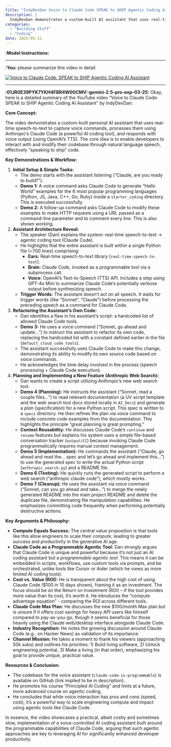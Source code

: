 ```yaml
---
title: "IndyDevDan Voice to Claude Code SPEAK to SHIP Agentic Coding AI Assistant"
description: |
  IndyDevDan demonstrates a custom-built AI assistant that uses real-time speech-to-text to capture voice commands, processes them with Anthropic's Claude Code, and responds with voice output, enabling developers to interact with their codebase through natural language speech.
categories:
  - "Building Stuff"
  - "Coding"
date: 2025-05-12
---
```


**:Model Instructions:** 

  ---

  
**:You:** please summarize this video in detail

[![Voice to Claude Code: SPEAK to SHIP Agentic Coding AI Assistant](https://i.ytimg.com/vi/LvkZuY7rJOM/maxresdefault.jpg)](https://www.youtube.com/watch?v=LvkZuY7rJOM)

---

**:01JR0E39PYK7YKH4FBR4W00CMV::gemini-2.5-pro-exp-03-25:** Okay, here is a detailed summary of the YouTube video "Voice to Claude Code: SPEAK to SHIP Agentic Coding AI Assistant" by IndyDevDan:

**Core Concept:**

The video demonstrates a custom-built personal AI assistant that uses real-time speech-to-text to capture voice commands, processes them using Anthropic's Claude Code (a powerful AI coding tool), and responds with voice output (using OpenAI's TTS). The core idea is to enable developers to interact with and modify their codebase through natural language speech, effectively "speaking to ship" code.

**Key Demonstrations & Workflow:**

1.  **Initial Setup & Simple Tasks:**
    *   The demo starts with the assistant listening ("Claude, are you ready to build?").
    *   **Demo 1:** A voice command asks Claude Code to generate "Hello World" examples for the 6 most popular programming languages (Python, JS, Java, C++, Go, Ruby) inside a `starter_coding` directory. This is executed successfully.
    *   **Demo 2:** A follow-up command asks Claude Code to modify these examples to make HTTP requests using a URL passed as a command-line parameter and to comment every line. This is also shown working.

2.  **Assistant Architecture Reveal:**
    *   The speaker (Dan) explains the system: real-time speech-to-text -> agentic coding tool (Claude Code).
    *   He highlights that the entire assistant is built within a single Python file (~700 lines) comprising:
        *   **Ears:** Real-time speech-to-text library (`real-time-speech-to-text`).
        *   **Brain:** Claude Code, invoked as a programmable tool via a subprocess call.
        *   **Voice:** OpenAI's Text-to-Speech (TTS) API. Includes a step using GPT-4o Mini to summarize Claude Code's potentially verbose output before synthesizing speech.
    *   **Trigger Words:** The assistant doesn't act on all speech. It waits for trigger words (like "Sonnet", "Claude") before processing the preceding speech as a command for Claude Code.

3.  **Refactoring the Assistant's Own Code:**
    *   Dan identifies a flaw in his assistant's script: a hardcoded list of allowed Claude Code tools.
    *   **Demo 3:** He uses a voice command ("Sonnet, go ahead and update...") to instruct the assistant to refactor its *own* code, replacing the hardcoded list with a constant defined earlier in the file (`default_cloud_code_tools`).
    *   The assistant successfully uses Claude Code to make this change, demonstrating its ability to modify its own source code based on voice commands.
    *   He acknowledges the time delay involved in the process (speech processing + Claude Code execution).

4.  **Planning and Implementing a New Feature (Anthropic Web Search):**
    *   Dan wants to create a script utilizing Anthropic's new web search tool.
    *   **Demo 4 (Planning):** He instructs the assistant ("Sonnet, read a couple files...") to read relevant documentation (a UV script template and the web search tool docs stored locally in `AI_Docs`) and generate a *plan* (specification) for a new Python script. This spec is written to a `specs` directory. He then refines the plan via voice command to include concrete code examples from the documentation. This highlights the principle "great planning is great prompting."
    *   **Context Reusability:** He discusses Claude Code's `continue` and `resume` features but explains his system uses a simple file-based conversation tracker (`output/CC`) because invoking Claude Code programmatically requires manual context management.
    *   **Demo 5 (Implementation):** He commands the assistant ("Claude, go ahead and read the... spec and let's go ahead and implement this...") to use the generated spec to write the actual Python script (`anthropic_search.py`) and a README file.
    *   **Demo 6 (Testing):** He quickly runs the generated script to perform a web search ("anthropic claude code"), which mostly works.
    *   **Demo 7 (Cleanup):** He uses the assistant via voice command ("Sonnet, can you go ahead and take...") to merge the newly generated README into the main project README and delete the duplicate file, demonstrating file manipulation capabilities. He emphasizes committing code frequently when performing potentially destructive actions.

**Key Arguments & Philosophy:**

*   **Compute Equals Success:** The central value proposition is that tools like this allow engineers to scale their *compute*, leading to greater success and productivity in the generative AI age.
*   **Claude Code as a Programmable Agentic Tool:** Dan strongly argues that Claude Code is unique and powerful because it's not just an AI coding assistant but a *programmable agentic tool*. This means it can be embedded in scripts, workflows, use custom tools via prompts, and be orchestrated, unlike tools like Cursor or Aider (which he views as more limited AI coding tools).
*   **Cost vs. Value (ROI):** He is transparent about the high cost of using Claude Code ($100 in 10 days shown), framing it as an investment. The focus should be on the Return on Investment (ROI) – if the tool provides more value than its cost, it's worth it. He introduces the "compute advantage equation" - comparing the ROI across different tools.
*   **Claude Code Max Plan:** He discusses the new $100/month Max plan but is unsure if it offers cost savings for heavy *API* users like himself compared to pay-as-you-go, though it seems beneficial for those heavily using the Claude web/desktop interface alongside Claude Code.
*   **Industry Recognition:** He notes the growing discussion around Claude Code (e.g., on Hacker News) as validation of its importance.
*   **Channel Mission:** He takes a moment to thank his viewers (approaching 50k subs) and outlines his priorities: 1) Build living software, 2) Unlock engineering potential, 3) Make a living (in that order), emphasizing his goal to provide unique, practical value.

**Resources & Conclusion:**

*   The codebase for the voice assistant (`claude-code-is-programmable`) is available on GitHub (link implied to be in description).
*   He promotes his course "Principled AI Coding" and hints at a future, more advanced course on agentic coding.
*   He concludes that while voice interaction has pros and cons (speed, cost), it's a powerful way to scale engineering compute and impact using agentic tools like Claude Code.

In essence, the video showcases a practical, albeit costly and sometimes slow, implementation of a voice-controlled AI coding assistant built around the programmable capabilities of Claude Code, arguing that such agentic approaches are key to leveraging AI for significantly enhanced developer productivity.

